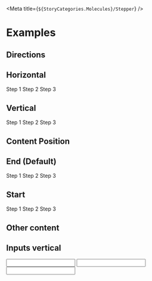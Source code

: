 
<Meta title={`${StoryCategories.Molecules}/Stepper`} />

<StepperDocs />

# Examples

## Directions

## Horizontal

<Canvas>
    <p-stepper active-step={2}>
        <p-stepper-item>
            <span slot="content">Step 1</span>
        </p-stepper-item>
        <p-stepper-item>
            <span slot="content">Step 2</span>
        </p-stepper-item>
        <p-stepper-item>
            <span slot="content">Step 3</span>
        </p-stepper-item>
    </p-stepper>
</Canvas>

## Vertical

<Canvas>
    <div class="h-48">
        <p-stepper active-step={2} direction="vertical">
            <p-stepper-item>
                <span slot="content">Step 1</span>
            </p-stepper-item>
            <p-stepper-item>
                <span slot="content">Step 2</span>
            </p-stepper-item>
            <p-stepper-item>
                <span slot="content">Step 3</span>
            </p-stepper-item>
        </p-stepper>
    </div>
</Canvas>

## Content Position

## End (Default)

<Canvas>
    <div class="h-48">
        <p-stepper active-step={2} direction="vertical">
            <p-stepper-item>
                <span slot="content">Step 1</span>
            </p-stepper-item>
            <p-stepper-item>
                <span slot="content">Step 2</span>
            </p-stepper-item>
            <p-stepper-item>
                <span slot="content">Step 3</span>
            </p-stepper-item>
        </p-stepper>
    </div>
</Canvas>

## Start

<Canvas>
    <div class="h-48">
        <p-stepper
            active-step={2}
            direction="vertical"
            content-position="start"
        >
            <p-stepper-item>
                <span slot="content">Step 1</span>
            </p-stepper-item>
            <p-stepper-item>
                <span slot="content">Step 2</span>
            </p-stepper-item>
            <p-stepper-item>
                <span slot="content">Step 3</span>
            </p-stepper-item>
        </p-stepper>
    </div>
</Canvas>

## Other content

## Inputs vertical

<Canvas>
    <div class="h-48">
        <p-stepper
            active-step={2}
            direction="vertical"
            content-position="start"
        >
            <p-stepper-item>
                <input class="p-input" type="text" slot="content" />
            </p-stepper-item>
            <p-stepper-item>
                <input class="p-input" type="text" slot="content" />
            </p-stepper-item>
            <p-stepper-item>
                <input class="p-input" type="text" slot="content" />
            </p-stepper-item>
        </p-stepper>
    </div>
</Canvas>
